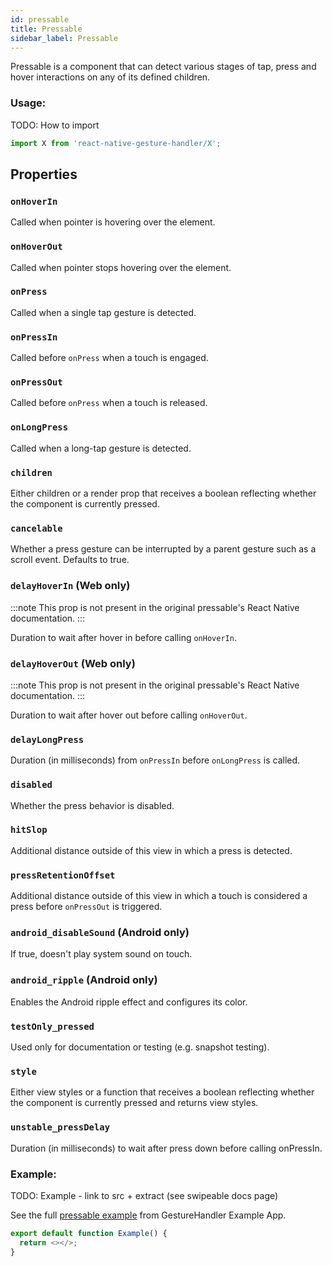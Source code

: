 ```yaml
---
id: pressable
title: Pressable
sidebar_label: Pressable
---
```



Pressable is a component that can detect various stages of tap, press and hover interactions on any of its defined children.

### Usage:

TODO: How to import

```js
import X from 'react-native-gesture-handler/X';
```

## Properties

### `onHoverIn`

Called when pointer is hovering over the element.

### `onHoverOut`

Called when pointer stops hovering over the element.

### `onPress`

Called when a single tap gesture is detected.

### `onPressIn`

Called before `onPress` when a touch is engaged.

### `onPressOut`

Called before `onPress` when a touch is released.

### `onLongPress`

Called when a long-tap gesture is detected.

### `children`

Either children or a render prop that receives a boolean reflecting whether
the component is currently pressed.

### `cancelable`

Whether a press gesture can be interrupted by a parent gesture such as a
scroll event. Defaults to true.

### `delayHoverIn` (Web only)

:::note
This prop is not present in the original pressable's React Native documentation.
:::

Duration to wait after hover in before calling `onHoverIn`.

### `delayHoverOut` (Web only)

:::note
This prop is not present in the original pressable's React Native documentation.
:::

Duration to wait after hover out before calling `onHoverOut`.

### `delayLongPress`

Duration (in milliseconds) from `onPressIn` before `onLongPress` is called.

### `disabled`

Whether the press behavior is disabled.

### `hitSlop`

Additional distance outside of this view in which a press is detected.

### `pressRetentionOffset`

Additional distance outside of this view in which a touch is considered a
press before `onPressOut` is triggered.

### `android_disableSound` (Android only)

If true, doesn't play system sound on touch.

### `android_ripple` (Android only)

Enables the Android ripple effect and configures its color.

### `testOnly_pressed`

Used only for documentation or testing (e.g. snapshot testing).

### `style`

Either view styles or a function that receives a boolean reflecting whether
the component is currently pressed and returns view styles.

### `unstable_pressDelay`

Duration (in milliseconds) to wait after press down before calling onPressIn.

### Example:

TODO: Example - link to src + extract (see swipeable docs page)

See the full [pressable example](https://github.com/software-mansion/react-native-gesture-handler/blob/main/example/src/new_api/pressable/index.tsx) from GestureHandler Example App.

```js
export default function Example() {
  return <></>;
}
```
